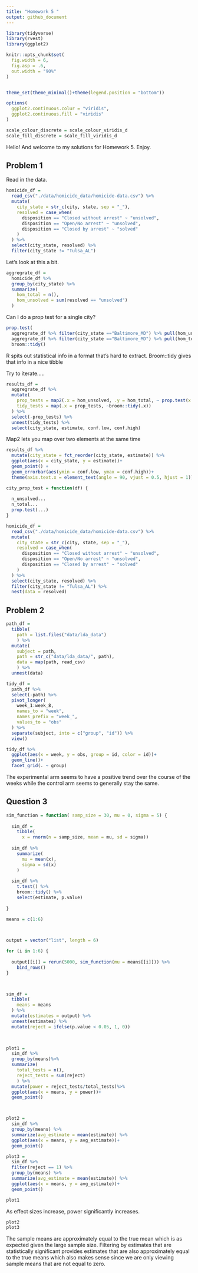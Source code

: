 ```yaml
---
title: "Homework 5 "
output: github_document
---
```


```r
library(tidyverse)
library(rvest)
library(ggplot2)

knitr::opts_chunk$set(
  fig.width = 6,
  fig.asp = .6,
  out.width = "90%"
)


theme_set(theme_minimal()+theme(legend.position = "bottom"))

options(
  ggplot2.continuous.colur = "viridis",
  ggplot2.continuous.fill = "viridis"
)

scale_colour_discrete = scale_colour_viridis_d
scale_fill_discrete = scale_fill_viridis_d

```

Hello! And welcome to my solutions for Homework 5. Enjoy.

## Problem 1

Read in the data. 

```r
homicide_df = 
  read_csv("./data/homicide_data/homicide-data.csv") %>% 
  mutate(
    city_state = str_c(city, state, sep = "_"),
    resolved = case_when(
      disposition == "Closed without arrest" ~ "unsolved",
      disposition == "Open/No arrest" ~ "unsolved",
      disposition == "Closed by arrest" ~ "solved"
    )
  ) %>% 
  select(city_state, resolved) %>% 
  filter(city_state != "Tulsa_AL")

```

Let's look at this a bit. 

```r
aggregrate_df = 
  homicide_df %>% 
  group_by(city_state) %>% 
  summarize(
    hom_total = n(),
    hom_unsolved = sum(resolved == "unsolved")
  ) 
```


Can I do a prop test for a single city?

```r
prop.test(
  aggregrate_df %>% filter(city_state =="Baltimore_MD") %>% pull(hom_unsolved), 
  aggregrate_df %>% filter(city_state =="Baltimore_MD") %>% pull(hom_total)) %>% 
  broom::tidy()
```

R spits out statistical info in a format that's hard to extract. Broom::tidy gives that info in a nice tibble

Try to iterate.....

```r
results_df = 
  aggregrate_df %>% 
  mutate(
    prop_tests = map2(.x = hom_unsolved, .y = hom_total, ~ prop.test(x = .x, n = .y)),
    tidy_tests = map(.x = prop_tests, ~broom::tidy(.x))
  ) %>% 
  select(-prop_tests) %>% 
  unnest(tidy_tests) %>% 
  select(city_state, estimate, conf.low, conf.high)
```

Map2 lets you map over two elements at the same time 

```r
results_df %>% 
  mutate(city_state = fct_reorder(city_state, estimate)) %>% 
  ggplot(aes(x = city_state, y = estimate))+
  geom_point() +
  geom_errorbar(aes(ymin = conf.low, ymax = conf.high))+
  theme(axis.text.x = element_text(angle = 90, vjust = 0.5, hjust = 1))

```


```r
city_prop_test = function(df) {
  
  n_unsolved...
  n_total...
  prop.test(...)
}

homicide_df = 
  read_csv("./data/homicide_data/homicide-data.csv") %>% 
  mutate(
    city_state = str_c(city, state, sep = "_"),
    resolved = case_when(
      disposition == "Closed without arrest" ~ "unsolved",
      disposition == "Open/No arrest" ~ "unsolved",
      disposition == "Closed by arrest" ~ "solved"
    )
  ) %>% 
  select(city_state, resolved) %>% 
  filter(city_state != "Tulsa_AL") %>% 
  nest(data = resolved)


```



## Problem 2

```r
path_df = 
  tibble(
    path = list.files("data/lda_data")
    ) %>% 
  mutate(
    subject = path,
    path = str_c("data/lda_data/", path),
    data = map(path, read_csv)
    ) %>% 
  unnest(data) 

tidy_df = 
  path_df %>% 
  select(-path) %>% 
  pivot_longer(
    week_1:week_8,
    names_to = "week",
    names_prefix = "week_",
    values_to = "obs"
  ) %>% 
  separate(subject, into = c("group", "id")) %>% 
  view()

tidy_df %>% 
  ggplot(aes(x = week, y = obs, group = id, color = id))+
  geom_line()+
  facet_grid(. ~ group)

```

The experimental arm seems to have a positive trend over the course of the weeks while the control arm seems to generally stay the same. 


## Question 3

```r
sim_function = function( samp_size = 30, mu = 0, sigma = 5) {
  
  sim_df = 
    tibble(
      x = rnorm(n = samp_size, mean = mu, sd = sigma))
  
  sim_df %>% 
    summarize(
      mu = mean(x),
      sigma = sd(x)
    ) 
  
  sim_df %>% 
    t.test() %>% 
    broom::tidy() %>% 
    select(estimate, p.value)
  
} 

means = c(1:6)
  


output = vector("list", length = 6)

for (i in 1:6) {
  
  output[[i]] = rerun(5000, sim_function(mu = means[[i]])) %>% 
    bind_rows()
}



sim_df = 
  tibble(
    means = means
  ) %>% 
  mutate(estimates = output) %>% 
  unnest(estimates) %>% 
  mutate(reject = ifelse(p.value < 0.05, 1, 0)) 
  


plot1 = 
  sim_df %>% 
  group_by(means)%>% 
  summarize(
    total_tests = n(),
    reject_tests = sum(reject)
    ) %>% 
  mutate(power = reject_tests/total_tests)%>% 
  ggplot(aes(x = means, y = power))+
  geom_point()



plot2 = 
  sim_df %>% 
  group_by(means) %>% 
  summarize(avg_estimate = mean(estimate)) %>% 
  ggplot(aes(x = means, y = avg_estimate))+
  geom_point()

plot3 = 
  sim_df %>% 
  filter(reject == 1) %>% 
  group_by(means) %>% 
  summarize(avg_estimate = mean(estimate)) %>% 
  ggplot(aes(x = means, y = avg_estimate))+
  geom_point()


```

```r
plot1
```

As effect sizes increase, power significantly increases. 

```r
plot2
plot3
```

The sample means are approximately equal to the true mean which is as expected given the large sample size. Filtering by estimates that are statistically significant provides estimates that are also approximately equal to the true means which also makes sense since we are only viewing sample means that are not equal to zero. 



















